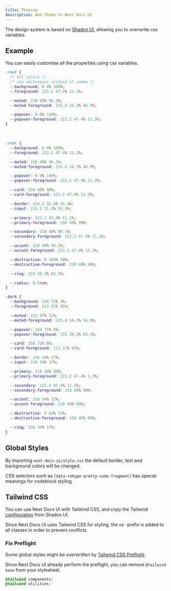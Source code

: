 ```yaml
---
title: Theming
description: Add Theme to Next Docs UI
---
```



The design system is based on [Shadcn UI](https://ui.shadcn.com), allowing you
to overwrite css variables.

## Example

You can easily customise all the properties using css variables.

<div className="mb-4">
  <ThemeSwitch />
</div>

```css title="global.css"
:root {
  /* hsl colors */
  /* use whitespace instead of comma */
  --background: 0 0% 100%;
  --foreground: 222.2 47.4% 11.2%;

  --muted: 210 40% 96.1%;
  --muted-foreground: 215.4 16.3% 46.9%;

  --popover: 0 0% 100%;
  --popover-foreground: 222.2 47.4% 11.2%;
}
```

<br />

<Accordions type="single" collapsible>
<Accordion title="Default Styles">

```css
:root {
  --background: 0 0% 100%;
  --foreground: 222.2 47.4% 11.2%;

  --muted: 210 40% 96.1%;
  --muted-foreground: 215.4 16.3% 46.9%;

  --popover: 0 0% 100%;
  --popover-foreground: 222.2 47.4% 11.2%;

  --card: 210 40% 98%;
  --card-foreground: 222.2 47.4% 11.2%;

  --border: 214.3 31.8% 91.4%;
  --input: 214.3 31.8% 91.4%;

  --primary: 222.2 47.4% 11.2%;
  --primary-foreground: 210 40% 98%;

  --secondary: 210 40% 96.1%;
  --secondary-foreground: 222.2 47.4% 11.2%;

  --accent: 210 40% 96.1%;
  --accent-foreground: 222.2 47.4% 11.2%;

  --destructive: 0 100% 50%;
  --destructive-foreground: 210 40% 98%;

  --ring: 215 20.2% 65.1%;

  --radius: 0.5rem;
}

.dark {
  --background: 224 71% 4%;
  --foreground: 213 31% 91%;

  --muted: 223 47% 11%;
  --muted-foreground: 215.4 16.3% 56.9%;

  --popover: 224 71% 4%;
  --popover-foreground: 215 20.2% 65.1%;

  --card: 216 71% 6%;
  --card-foreground: 213 31% 91%;

  --border: 216 34% 17%;
  --input: 216 34% 17%;

  --primary: 210 40% 98%;
  --primary-foreground: 222.2 47.4% 1.2%;

  --secondary: 222.2 47.4% 11.2%;
  --secondary-foreground: 210 40% 98%;

  --accent: 216 34% 12%;
  --accent-foreground: 210 40% 98%;

  --destructive: 0 63% 31%;
  --destructive-foreground: 210 40% 98%;

  --ring: 216 34% 17%;
}
```

</Accordion>
</Accordions>

## Global Styles

By importing `next-docs-ui/style.css` the default border, text and background
colors will be changed.

CSS selectors such as `[data-rehype-pretty-code-fragment]` has special meanings
for codeblock styling.

## Tailwind CSS

You can use Next Docs UI with Tailwind CSS, and copy the Tailwind
[configuration](https://ui.shadcn.com/docs/installation/manual#configure-tailwindconfigjs)
from Shadcn UI.

Since Next Docs UI uses Tailwind CSS for styling, the `nd-` prefix is added to
all classes in order to prevent conflicts.

### Fix Preflight

Some global styles might be overwritten by
[Tailwind CSS Preflight](https://tailwindcss.com/docs/preflight).

Since Next Docs UI already perform the preflight, you can remove
`@tailwind base` from your stylesheet.

```css
@tailwind components;
@tailwind utilities;
```
